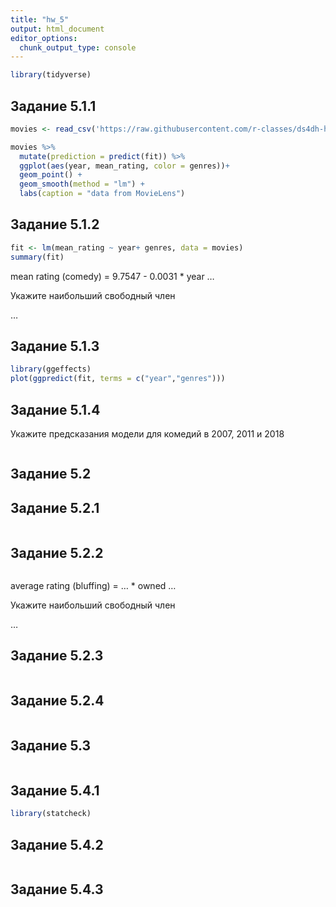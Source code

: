 ```yaml
---
title: "hw_5"
output: html_document
editor_options: 
  chunk_output_type: console
---
```


```r
library(tidyverse)
```

## Задание 5.1.1

```r
movies <- read_csv('https://raw.githubusercontent.com/r-classes/ds4dh-hw5-akryukov39/master/data/MovieLens_films.csv?token=ANEYUWH2BYJDOX7P4CZRJQK63T4LC')

movies %>% 
  mutate(prediction = predict(fit)) %>% 
  ggplot(aes(year, mean_rating, color = genres))+
  geom_point() +
  geom_smooth(method = "lm") +
  labs(caption = "data from MovieLens")
```

## Задание 5.1.2

```r
fit <- lm(mean_rating ~ year+ genres, data = movies)
summary(fit)
```

mean rating (comedy) = 9.7547 - 0.0031 * year
...
  
Укажите наибольший свободный член

...

## Задание 5.1.3

```r
library(ggeffects)
plot(ggpredict(fit, terms = c("year","genres")))
```

## Задание 5.1.4

Укажите предсказания модели для комедий в 2007, 2011 и 2018
```r

```


## Задание 5.2

## Задание 5.2.1

```r
```

## Задание 5.2.2

```r
```

average rating (bluffing) = ... * owned
...

Укажите наибольший свободный член

...

## Задание 5.2.3

```r
```

## Задание 5.2.4

```r
```

## Задание 5.3

```r
```

## Задание 5.4.1

```r
library(statcheck)
```

## Задание 5.4.2

```r
```

## Задание 5.4.3

```r
```

